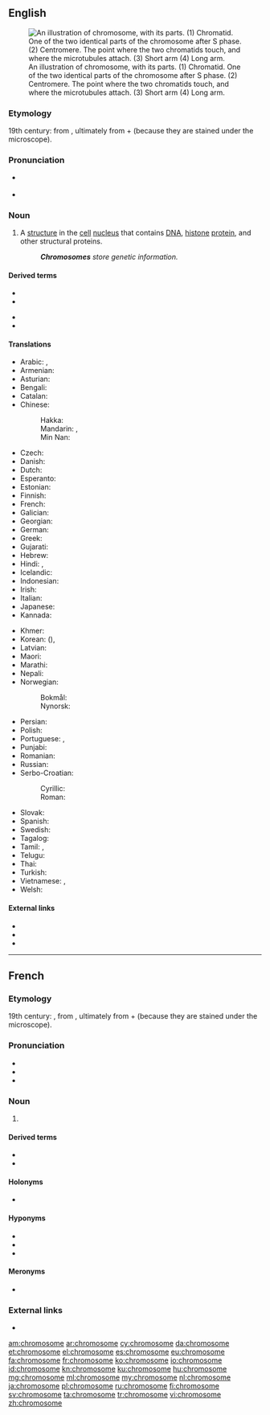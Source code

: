 ==English==
{{wikipedia}}
[[Image:Chromosome-upright.png|thumb|An illustration of chromosome, with its parts. (1) Chromatid. One of the two identical parts of the chromosome after S phase. (2) Centromere. The point where the two chromatids touch, and where the microtubules attach. (3) Short arm (4) Long arm.]]

===Etymology===
19th century: from {{etyl|de|en}} {{m|de|Chromosom}}, ultimately from {{etyl|grc|en}} {{m|grc|χρῶμα||colour}} + {{m|grc|σῶμα||body}} (because they are stained under the microscope).

===Pronunciation===
* {{a|UK}} {{IPA|/ˈkɹəʊ.məˌsəʊm/|lang=en}}
* {{a|US}} {{IPA|/ˈkɹoʊməˌsoʊm/|lang=en}}

===Noun===
{{en-noun}}

# {{lb|en|cytology|genetics}} A [[structure]] in the [[cell]] [[nucleus]] that contains [[DNA]], [[histone]] [[protein]], and other structural proteins.
#: '''''Chromosomes''' store genetic information.''

====Derived terms====
{{der-top}}
* {{l|en|chromosomal}}
* {{l|en|isochromosome}}
{{der-mid}}
* {{l|en|X chromosome}}
* {{l|en|Y chromosome}}
{{der-bottom}}

====Translations====
{{trans-top|structure in the cell nucleus}}
* Arabic: {{t|ar|كْرُومُوسُوم|m|tr=krumusūm}}, {{t|ar|صِبْغِيّ}}
* Armenian: {{t+|hy|քրոմոսոմ}}
* Asturian: {{t|ast|cromosoma|m}}
* Bengali: {{t|bn|তন্তুসদৃশ বস্তু|sc=Beng}}
* Catalan: {{t|ca|cromosoma|m}}
* Chinese:
*: Hakka: {{t|hak|染色體|tr=ngiam-set-thí|sc=Hani}}
*: Mandarin: {{t+|cmn|染色體|sc=Hani}}, {{t+|cmn|染色体|tr=rǎnsètǐ|sc=Hani}}
*: Min Nan: {{t|nan|染色體|tr=liám-sek-thé|sc=Hani}}
* Czech: {{t|cs|chromozom|m}}
* Danish: {{t+|da|kromosom}}
* Dutch: {{t+|nl|chromosoom|n}}
* Esperanto: {{t|eo|kromosomo}}
* Estonian: {{t|et|kromosoom}}
* Finnish: {{t+|fi|kromosomi}}
* French: {{t+|fr|chromosome|m}}
* Galician: {{t|gl|cromosoma|m}}
* Georgian: {{t|ka|ქრომოსომა}}
* German: {{t+|de|Chromosom|n}}
* Greek: {{t+|el|χρωμόσωμα|n}}
* Gujarati: {{t|gu|રંગસૂત્ર|tr=raṅgsūtra|sc=Gujr}}
* Hebrew: {{t+|he|כְרוֹמוֹזוֹם|tr=kromosom}}
* Hindi: {{t|hi|गुणसूत्र}}, {{t|hi|गुण सूत्र}}
* Icelandic: {{t+|is|litningur|m}}
* Indonesian: {{t+|id|kromosom}}
* Irish: {{t|ga|crómasóm|m}}
* Italian: {{t+|it|cromosoma|m}}
* Japanese: {{t+|ja|染色体|tr=せんしょくたい, senshokutai}}
* Kannada: {{t|kn|ವರ್ಣತಂತು|sc=Knda}}
{{trans-mid}}
* Khmer: {{t|km|វណ្ណាង្គ|tr=vonnang|sc=Khmr}}
* Korean: {{t+|ko|염색체|sc=Hang}} ({{t+|ko|染色體|sc=Hani}}), {{t|ko|물들체|sc=Kore}} {{qualifier|North}}
* Latvian: {{t|lv|hromosoma}}
* Maori: {{t|mi|pūira}}
* Marathi: {{t|mr|गुणसूत्र|sc=Deva}}
* Nepali: {{t|ne|गुणसूत्र|sc=Deva}}
* Norwegian:
*: Bokmål: {{t|nb|kromosom|n}}
*: Nynorsk: {{t|nn|kromosom|n}}
* Persian: {{t|fa|رنگین تن|tr=rangin tan|sc=fa-Arab}}
* Polish: {{t+|pl|chromosom}}
* Portuguese: {{t+|pt|cromossoma|m}} {{qualifier|Portugal}}, {{t+|pt|cromossomo|m}} {{qualifier|Brazil}}
* Punjabi: {{t|pa|ਗੁਣਸੂਤਰ|tr=guṇasūtara|sc=Guru}}
* Romanian: {{t+|ro|cromozom|m}}
* Russian: {{t+|ru|хромосо́ма|f}}
* Serbo-Croatian:
*: Cyrillic: {{t|sh|хромозом}}
*: Roman: {{t|sh|hromozom}}
* Slovak: {{t|sk|chromozóm|m}}
* Spanish: {{t+|es|cromosoma|m}}
* Swedish: {{t+|sv|kromosom|c}}
* Tagalog: {{t|tl|kulaylawas}}
* Tamil: {{t+|ta|நிறப்புரி|sc=Taml}}, {{t|ta|நிறமூர்த்தம்|sc=Taml}}
* Telugu: {{t+|te|వారసవాహిక|sc=Telu}}
* Thai: {{t|th|โครโมโซม}}
* Turkish: {{t+|tr|kromozom}}
* Vietnamese: {{t|vi|chất sinh sắt}}, {{t|vi|nhiểm sắc thể}}
* Welsh: {{t+|cy|cromosom|m}}
{{trans-bottom}}

====External links====
* {{R:Webster 1913}}
* {{R:Century 1911}}
* {{R:OneLook}}

----

==French==

===Etymology===
19th century: {{confix|chromo|some|lang=fr}}, from {{etyl|de|fr}} {{m|de|Chromosom}}, ultimately from {{etyl|grc|fr}} {{m|grc|χρῶμα||colour}} + {{m|grc|σῶμα||body}} (because they are stained under the microscope).

===Pronunciation===
* {{IPA|/kʁɔ.mɔ.zɔm/|lang=fr}}
* {{homophones|chromosomes|lang=fr}}
* {{hyphenation|chro|mo|some|lang=fr}}

===Noun===
{{fr-noun|m}}

# {{lb|fr|biology|cytology}} {{l|en|chromosome}}

====Derived terms====
* {{l|fr|chromosomique}}
* {{l|fr|hétérochromosome}}

====Holonyms====
* {{l|fr|caryotype}}

====Hyponyms====
* {{l|fr|autosome}}
* {{l|fr|chromoïde}}
* {{l|fr|gonosome}}

====Meronyms====
* {{l|fr|chromatide}}

===External links===
* {{R:TLFi}}

[[am:chromosome]]
[[ar:chromosome]]
[[cy:chromosome]]
[[da:chromosome]]
[[et:chromosome]]
[[el:chromosome]]
[[es:chromosome]]
[[eu:chromosome]]
[[fa:chromosome]]
[[fr:chromosome]]
[[ko:chromosome]]
[[io:chromosome]]
[[id:chromosome]]
[[kn:chromosome]]
[[ku:chromosome]]
[[hu:chromosome]]
[[mg:chromosome]]
[[ml:chromosome]]
[[my:chromosome]]
[[nl:chromosome]]
[[ja:chromosome]]
[[pl:chromosome]]
[[ru:chromosome]]
[[fi:chromosome]]
[[sv:chromosome]]
[[ta:chromosome]]
[[tr:chromosome]]
[[vi:chromosome]]
[[zh:chromosome]]